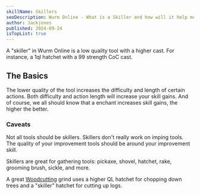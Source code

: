 ```yaml
---
skillName: Skillers
seoDescription: Wurm Online - What is a Skiller and how will it help me?
author: Jackjones
published: 2024-09-24
isTopList: true
---
```


A "skiller" in Wurm Online is a low quality tool with a higher <Definition text="CoC" title="Circle of Cunning" link="https://www.wurmpedia.com/index.php/Circle_of_cunning" /> cast. For instance, a 1ql hatchet with a 99 strength CoC cast.

## The Basics

The lower quality of the tool increases the difficulty and length of certain actions. Both difficulty and action length will increase your skill gains. And of course, we all should know that a <Definition text="CoC" title="Circle of Cunning" link="https://www.wurmpedia.com/index.php/Circle_of_cunning" /> enchant increases skill gains, the higher the better.

### Caveats

Not all tools should be skillers. Skillers don't really work on imping tools. The quality of your improvement tools should be around your improvement skill.

Skillers are great for gathering tools: pickaxe, shovel, hatchet, rake, grooming brush, sickle, and more.

A great [Woodcutting](/skills/woodcutting) grind uses a higher QL hatchet for chopping down trees and a "skiller" hatchet for cutting up logs.